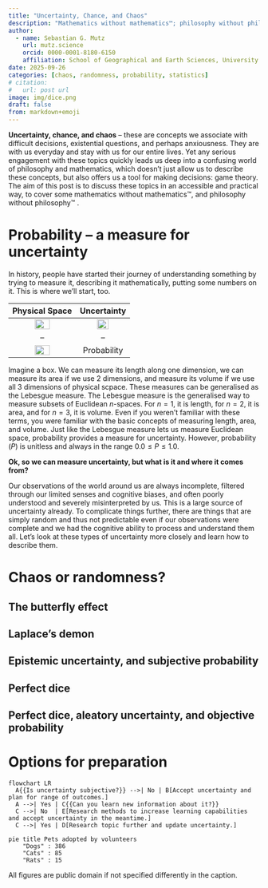 ```yaml
---
title: "Uncertainty, Chance, and Chaos"
description: "Mathematics without mathematics™; philosophy without philosophy™."
author:
  - name: Sebastian G. Mutz
    url: mutz.science
    orcid: 0000-0001-8180-6150
    affiliation: School of Geographical and Earth Sciences, University of Glasgow
date: 2025-09-26
categories: [chaos, randomness, probability, statistics]
# citation:
#   url: post url
image: img/dice.png
draft: false
from: markdown+emoji
---
```



**Uncertainty, chance, and chaos** -- these are concepts we associate with difficult decisions, existential questions, and perhaps anxiousness. They are with us everyday and stay with us for our entire lives. Yet any serious engagement with these topics quickly leads us deep into a confusing world of philosophy and mathematics, which doesn't just allow us to describe these concepts, but also offers us a tool for making decisions: game theory. The aim of this post is to discuss these topics in an accessible and practical way, to cover some mathematics without mathematics™, and philosophy without philosophy™ .

# Probability -- a measure for uncertainty

In history, people have started their journey of understanding something by trying to measure it, describing it mathematically, putting some numbers on it. This is where we'll start, too.

| Physical Space | Uncertainty |
| :--: | :--: |
| ![](img/box.png){width="50%"} | ![](img/question.png){width="50%"} |
| -- | -- |
| ![](img/ruler.png){width="50%"} | Probability |

Imagine a box. We can measure its length along one dimension, we can measure its area if we use 2 dimensions, and measure its volume if we use all 3 dimensions of physical scpace. These measures can be generalised as the Lebesgue measure. The Lebesgue measure is the generalised way to measure subsets of Euclidean $n$-spaces. For $n=1$, it is length, for $n=2$, it is area, and for $n=3$, it is volume. Even if you weren't familiar with these terms, you were familiar with the basic concepts of measuring length, area, and volume. Just like the Lebesgue measure lets us measure Euclidean space, probability provides a measure for uncertainty. However, probability ($P$) is unitless and always in the range $0.0 \leq P \leq 1.0$.

**Ok, so we can measure uncertainty, but what is it and where it comes from?**

Our observations of the world around us are always incomplete, filtered through our limited senses and cognitive biases, and often poorly understood and severely misinterpreted by us. This is a large source of uncertainty already. To complicate things further, there are things that are simply random and thus not predictable even if our observations were complete and we had the cognitive ability to process and understand them all. Let's look at these types of uncertainty more closely and learn how to describe them.

# Chaos or randomness?


## The butterfly effect

## Laplace's demon

## Epistemic uncertainty, and subjective probability

## Perfect dice

## Perfect dice, aleatory uncertainty, and objective probability




# Options for preparation


```mermaid
flowchart LR
  A{{Is uncertainty subjective?}} -->| No | B[Accept uncertainty and plan for range of outcomes.]
  A -->| Yes | C{{Can you learn new information about it?}}
  C -->| No  | E[Research methods to increase learning capabilities and accept uncertainty in the meantime.]
  C -->| Yes | D[Research topic further and update uncertainty.]
```

```mermaid
pie title Pets adopted by volunteers
    "Dogs" : 386
    "Cats" : 85
    "Rats" : 15
```






::: {.callout-note}
All figures are public domain if not specified differently in the caption.
:::






